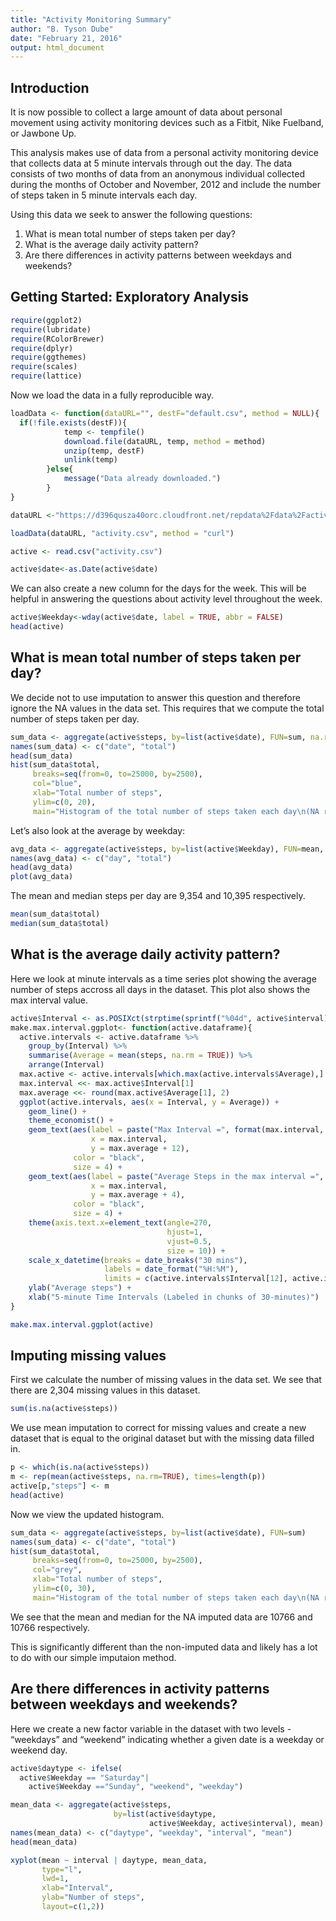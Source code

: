 ```yaml
---
title: "Activity Monitoring Summary"
author: "B. Tyson Dube"
date: "February 21, 2016"
output: html_document
---
```


## Introduction

It is now possible to collect a large amount of data about personal movement using activity monitoring devices such as a Fitbit, Nike Fuelband, or Jawbone Up. 

This analysis makes use of data from a personal activity monitoring device that collects data at 5 minute intervals through out the day. The data consists of two months of data from an anonymous individual collected during the months of October and November, 2012 and include the number of steps taken in 5 minute intervals each day.

Using this data we seek to answer the following questions:

1. What is mean total number of steps taken per day?
2. What is the average daily activity pattern?
3. Are there differences in activity patterns between weekdays and weekends?

## Getting Started: Exploratory Analysis

```r
require(ggplot2)
require(lubridate)
require(RColorBrewer)
require(dplyr)
require(ggthemes)
require(scales)
require(lattice)
```

Now we load the data in a fully reproducible way.

```r
loadData <- function(dataURL="", destF="default.csv", method = NULL){
  if(!file.exists(destF)){
            temp <- tempfile()
            download.file(dataURL, temp, method = method)
            unzip(temp, destF)
            unlink(temp)
        }else{
            message("Data already downloaded.")
        }
}

dataURL <-"https://d396qusza40orc.cloudfront.net/repdata%2Fdata%2Factivity.zip"

loadData(dataURL, "activity.csv", method = "curl")

active <- read.csv("activity.csv")

active$date<-as.Date(active$date)
```

We can also create a new column for the days for the week.  This will be helpful in answering the questions about activity level throughout the week.

```r
active$Weekday<-wday(active$date, label = TRUE, abbr = FALSE)
head(active)
```

## What is mean total number of steps taken per day?

We decide not to use imputation to answer this question and therefore ignore the NA values in the data set.  This requires that we compute the total number of steps taken per day.

```r
sum_data <- aggregate(active$steps, by=list(active$date), FUN=sum, na.rm=TRUE)
names(sum_data) <- c("date", "total")
head(sum_data)
hist(sum_data$total, 
     breaks=seq(from=0, to=25000, by=2500),
     col="blue", 
     xlab="Total number of steps", 
     ylim=c(0, 20), 
     main="Histogram of the total number of steps taken each day\n(NA removed)")
```

Let's also look at the average by weekday:

```r
avg_data <- aggregate(active$steps, by=list(active$Weekday), FUN=mean, na.rm=TRUE)
names(avg_data) <- c("day", "total")
head(avg_data)
plot(avg_data)
```

The mean and median steps per day are 9,354 and 10,395 respectively.

```r
mean(sum_data$total)
median(sum_data$total)
```

## What is the average daily activity pattern?

Here we look at minute intervals as a time series plot showing the average number of steps accross all days in the dataset.  This plot also shows the max interval value.

```r
active$Interval <- as.POSIXct(strptime(sprintf("%04d", active$interval), "%H%M")) 
make.max.interval.ggplot<- function(active.dataframe){
  active.intervals <- active.dataframe %>%
    group_by(Interval) %>%
    summarise(Average = mean(steps, na.rm = TRUE)) %>%
    arrange(Interval)
  max.active <- active.intervals[which.max(active.intervals$Average),]
  max.interval <<- max.active$Interval[1]
  max.average <<- round(max.active$Average[1], 2)
  ggplot(active.intervals, aes(x = Interval, y = Average)) +
    geom_line() +
    theme_economist() +
    geom_text(aes(label = paste("Max Interval =", format(max.interval, "%H:%M")),
                  x = max.interval,
                  y = max.average + 12),
              color = "black",
              size = 4) +
    geom_text(aes(label = paste("Average Steps in the max interval =", max.average ),
                  x = max.interval,
                  y = max.average + 4),
              color = "black",
              size = 4) + 
    theme(axis.text.x=element_text(angle=270,
                                   hjust=1,
                                   vjust=0.5,
                                   size = 10)) + 
    scale_x_datetime(breaks = date_breaks("30 mins"),
                     labels = date_format("%H:%M"),
                     limits = c(active.intervals$Interval[12], active.intervals$Interval[286-10])) +
    ylab("Average steps") + 
    xlab("5-minute Time Intervals (Labeled in chunks of 30-minutes)")
}

make.max.interval.ggplot(active)
```

## Imputing missing values 

First we calculate the number of missing values in the data set.  We see that there are 2,304 missing values in this dataset.

```r
sum(is.na(active$steps))
```

We use mean imputation to correct for missing values and create a new dataset that is equal to the original dataset but with the missing data filled in.

```r
p <- which(is.na(active$steps))
m <- rep(mean(active$steps, na.rm=TRUE), times=length(p))
active[p,"steps"] <- m
head(active)
```

Now we view the updated histogram.

```r
sum_data <- aggregate(active$steps, by=list(active$date), FUN=sum)
names(sum_data) <- c("date", "total")
hist(sum_data$total, 
     breaks=seq(from=0, to=25000, by=2500),
     col="grey", 
     xlab="Total number of steps", 
     ylim=c(0, 30), 
     main="Histogram of the total number of steps taken each day\n(NA replaced by mean value)")
```

We see that the mean and median for the NA imputed data are 10766 and 10766 respectively.

This is significantly different than the non-imputed data and likely has a lot to do with our simple imputaion method.

## Are there differences in activity patterns between weekdays and weekends?

Here we create a new factor variable in the dataset with two levels - “weekdays” and “weekend” indicating whether a given date is a weekday or weekend day.

```r
active$daytype <- ifelse(
  active$Weekday == "Saturday"|
    active$Weekday =="Sunday", "weekend", "weekday")

mean_data <- aggregate(active$steps, 
                       by=list(active$daytype, 
                               active$Weekday, active$interval), mean)
names(mean_data) <- c("daytype", "weekday", "interval", "mean")
head(mean_data)
```



```r
xyplot(mean ~ interval | daytype, mean_data, 
       type="l", 
       lwd=1, 
       xlab="Interval", 
       ylab="Number of steps", 
       layout=c(1,2))
```

